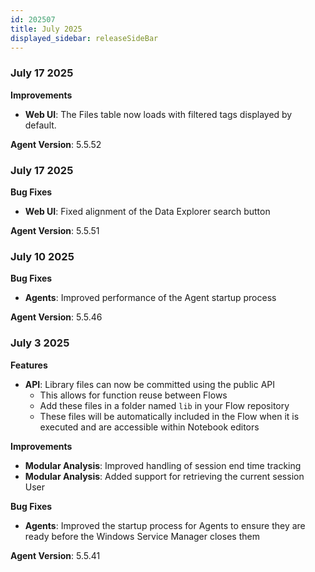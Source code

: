 ```yaml
---
id: 202507
title: July 2025
displayed_sidebar: releaseSideBar
---
```


### July 17 2025

**Improvements**
- **Web UI**: The Files table now loads with filtered tags displayed by default.

**Agent Version**: 5.5.52

### July 17 2025

**Bug Fixes**
- **Web UI**: Fixed alignment of the Data Explorer search button

**Agent Version**: 5.5.51


### July 10 2025

**Bug Fixes**
- **Agents**: Improved performance of the Agent startup process 

**Agent Version**: 5.5.46


### July 3 2025

**Features** 
- **API**: Library files can now be committed using the public API
    - This allows for function reuse between Flows
    - Add these files in a folder named `lib` in your Flow repository
    - These files will be automatically included in the Flow when it is executed and are accessible within Notebook editors

**Improvements** 
- **Modular Analysis**: Improved handling of session end time tracking 
- **Modular Analysis**: Added support for retrieving the current session User

**Bug Fixes**
- **Agents**: Improved the startup process for Agents to ensure they are ready before the Windows Service Manager closes them

**Agent Version**: 5.5.41
